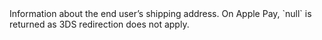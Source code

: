 <ResponseField name="Shipping" type="object">    
Information about the end user’s shipping address. On Apple Pay, `null` is returned as 3DS redirection does not apply.  
</ResponseField>